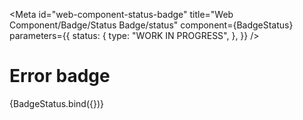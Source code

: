 <!-- @license CC0-1.0 -->


<Meta
  id="web-component-status-badge"
  title="Web Component/Badge/Status Badge/status"
  component={BadgeStatus}
  parameters={{
    status: {
      type: "WORK IN PROGRESS",
    },
  }}
/>

# Error badge

<Canvas>
  <Story
    name="error"
    args={{
      status: "error",
      textContent: "error",
    }}
  >
    {BadgeStatus.bind({})}
  </Story>
</Canvas>
